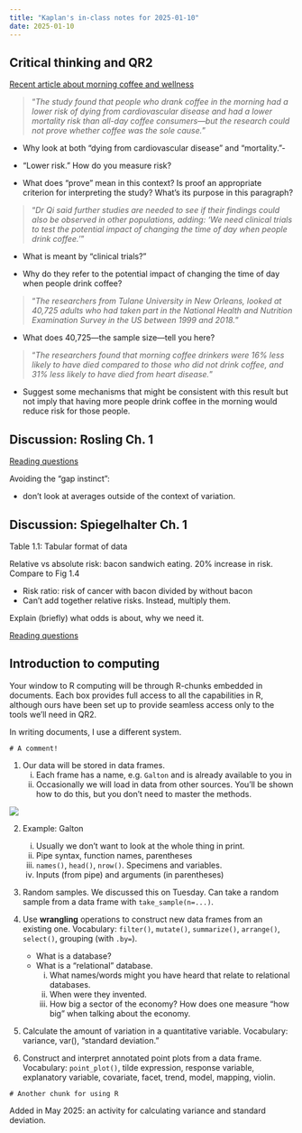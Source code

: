 ```yaml
---
title: "Kaplan's in-class notes for 2025-01-10"
date: 2025-01-10
---
```


## Critical thinking and QR2

[Recent article about morning coffee and wellness](https://www.bbc.com/news/articles/cgj6j7yvz55o)

> "*The study found that people who drank coffee in the morning had a lower risk of dying from cardiovascular disease and had a lower mortality risk than all-day coffee consumers---but the research could not prove whether coffee was the sole cause.*"

- Why look at both "dying from cardiovascular disease" and "mortality."- 

- "Lower risk." How do you measure risk?

- What does "prove" mean in this context? Is proof an appropriate criterion for interpreting the study? What's its purpose in this paragraph?

> "*Dr Qi said further studies are needed to see if their findings could also be observed in other populations, adding: 'We need clinical trials to test the potential impact of changing the time of day when people drink coffee.'*"

- What is meant by "clinical trials?"

- Why do they refer to the potential impact of changing the time of day when people drink coffee?

> "*The researchers from Tulane University in New Orleans, looked at 40,725 adults who had taken part in the National Health and Nutrition Examination Survey in the US between 1999 and 2018.*"

- What does 40,725---the sample size---tell you here?

> "*The researchers found that morning coffee drinkers were 16% less likely to have died compared to those who did not drink coffee, and 31% less likely to have died from heart disease.*"

- Suggest some mechanisms that might be consistent with this result but not imply that having more people drink coffee in the morning would reduce risk for those people.

## Discussion: Rosling Ch. 1

[Reading questions](https://qr2-w25.github.io/homepage/questions/R1-before.html)

Avoiding the "gap instinct": 

- don't look at averages outside of the context of variation.

## Discussion: Spiegelhalter Ch. 1

Table 1.1: Tabular format of data

Relative vs absolute risk: bacon sandwich eating. 20% increase in risk. Compare to Fig 1.4

- Risk ratio: risk of cancer with bacon divided by without bacon
- Can't add together relative risks. Instead, multiply them.

Explain (briefly) what odds is about, why we need it.

[Reading questions](https://qr2-w25.github.io/homepage/questions/S1-before.html)

## Introduction to computing

Your window to R computing will be through R-chunks embedded in documents. Each box provides full access to all the capabilities in R, although ours have been set up to provide seamless access only to the tools we'll need in QR2.

In writing documents, I use a different system. 


```webr-r
# A comment!
```

1. Our data will be stored in data frames. 
    i. Each frame has a name, e.g. `Galton` and is already available to you in
    ii. Occasionally we will load in data from other sources. You'll be shown how to do this, but you don't need to master the methods.
    
![](https://dtkaplan.github.io/QR2-computing/www/data-frame-schematic.png)    
    
    
2. Example: Galton
    i. Usually we don't want to look at the whole thing in print.
    ii. Pipe syntax, function names, parentheses
    iii. `names()`, `head()`, `nrow()`. Specimens and variables. 
    iv. Inputs (from pipe) and arguments (in parentheses)
    

3. Random samples. We discussed this on Tuesday. Can take a random sample from a data frame with `take_sample(n=...)`. 

4. Use **wrangling** operations to construct new data frames from an existing one. Vocabulary: `filter()`, `mutate()`, `summarize()`, `arrange()`, `select()`, grouping (with `.by=`).

    - What is a database? 
    - What is a "relational" database. 
        i. What names/words might you have heard that relate to relational databases.
        ii. When were they invented.
        iii. How big a sector of the economy? How does one measure "how big" when talking about the economy. 

5. Calculate the amount of variation in a quantitative variable. Vocabulary: variance, var(), “standard deviation.”

6. Construct and interpret annotated point plots from a data frame. Vocabulary: `point_plot()`, tilde expression, response variable, explanatory variable, covariate, facet, trend, model, mapping, violin.

```webr-r
# Another chunk for using R
```

Added in May 2025: an activity for calculating variance and standard deviation.
